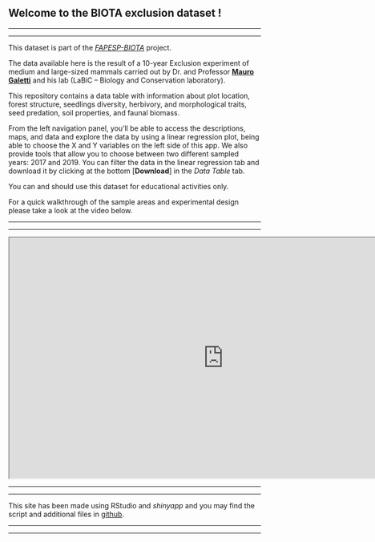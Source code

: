 
## Welcome to the **BIOTA exclusion** dataset !
___________________________________________________________________________________________________

___________________________________________________________________________________________________

This dataset is part of the [*FAPESP-BIOTA*](https://fapesp.br/6259/biota-fapesp) project.

The data available here is the result of a 10-year Exclusion experiment of medium and large-sized mammals carried out by Dr. and Professor [**Mauro Galetti**](https://www.researchgate.net/profile/Mauro-Galetti) and his lab (LaBiC – Biology and Conservation laboratory).

This repository contains a data table with information about plot location, forest structure, seedlings diversity, herbivory, and morphological traits, seed predation, soil properties, and faunal biomass.

From the left navigation panel, you'll be able to access the descriptions, maps, and data and explore the data by using a linear regression plot, being able to choose the X and Y variables on the left side of this app. We also provide tools that allow you to choose between two different sampled years: 2017 and 2019. You can filter the data in the linear regression tab and download it by clicking at the bottom [**Download**] in the *Data Table* tab.

You can and should use this dataset for educational activities only.

For a quick walkthrough of the sample areas and experimental design please take a look at the video below.

___________________________________________________________________________________________________

___________________________________________________________________________________________________

<iframe style = "display: block; margin: left;" width="854" height="480" src="https://www.youtube.com/embed/u-j8dAxkKHw"></iframe>

___________________________________________________________________________________________________

___________________________________________________________________________________________________

This site has been made using RStudio and *shinyapp* and you may find the script and additional files in [github](https://github.com/souzayuri/biota_shiny_dashboard).

___________________________________________________________________________________________________

___________________________________________________________________________________________________